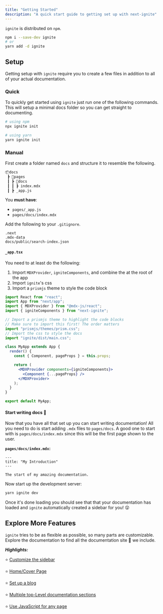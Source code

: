 ```yaml
---
title: "Getting Started"
description: "A quick start guide to getting set up with next-ignite"
---
```


`ignite` is distributed on `npm`.

```bash
npm i --save-dev ignite
# or
yarn add -d ignite
```

## Setup

Getting setup with `ignite` require you to create a few files in addition to all of your actual documentation.

### Quick

To quickly get started using `ignite` just run one of the following commands.
This will setup a minimal docs folder so you can get straight to documenting.

```bash
# using npm
npx ignite init

# using yarn
yarn ignite init
```

### Manual

First create a folder named `docs` and structure it to resemble the following.

```bash
📦docs
 ┣ 📂pages
 ┃ ┣ 📂docs
 ┃ ┃ ┣ index.mdx
 ┃ ┣ _app.js
```

You **must have**:

- `pages/_app.js`
- `pages/docs/index.mdx`

Add the following to your `.gitignore`.

```gitignore
.next
.mdx-data
docs/public/search-index.json
```

#### `_app.tsx`

You need to at least do the following:

1. Import `MDXProvider`, `igniteComponents`, and combine the at the root of the app
2. Import `ignite`'s css
3. Import a `prismjs` theme to style the code block

```jsx
import React from "react";
import App from "next/app";
import { MDXProvider } from "@mdx-js/react";
import { igniteComponents } from "next-ignite";

// Import a prismjs theme to highlight the code blocks
// Make sure to import this first! The order matters
import "prismjs/themes/prism.css";
// Import the css to style the docs
import "ignite/dist/main.css";

class MyApp extends App {
  render() {
    const { Component, pageProps } = this.props;

    return (
      <MDXProvider components={igniteComponents}>
        <Component {...pageProps} />
      </MDXProvider>
    );
  }
}

export default MyApp;
```

#### Start writing docs :tada:

Now that you have all that set up you can start writing documentation!
All you need to do is start adding `.mdx` files to `pages/docs`.
A good one to start with is `pages/docs/index.mdx` since this will be the first page shown to the user.

**`pages/docs/index.mdx`:**

```mdx
---
title: "My Introduction"
---

The start of my amazing documentation.
```

Now start up the development server:

```sh
yarn ignite dev
```

Once it's done loading you should see that that your documentation has loaded and `ignite` automatically created a sidebar for you! :astonished:

## Explore More Features

`ignite` tries to be as flexible as possible, so many parts are customizable.
Explore the documentation to find all the documentation site :candy: we include.

**_Highlights:_**

:star: [Customize the sidebar](./features/custom-sidebar)

:star: [Home/Cover Page](./features/home-page)

:star: [Set up a blog](./features/blog)

:star: [Multiple top-Level documentation sections](./features/multi-docs)

:star: [Use JavaScript for any page](./advanced-features/javascript-pages)
